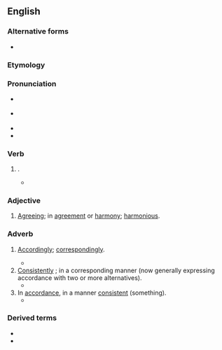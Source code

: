 ==English==

===Alternative forms===
* {{l|en|accourding}} {{qualifier|obsolete}}

===Etymology===
{{suffix|accord|ing|lang=en}}

===Pronunciation===
* {{a|RP}} {{IPA|/əˈkɔːdɪŋ/|lang=en}}
* {{a|US}} {{IPA|/ə.ˈkɔɹd.ɪŋ/|lang=en}}
* {{audio|en-us-according.ogg|Audio (US)|lang=en}}
* {{hyphenation|ac|cord|ing|lang=en}}

===Verb===
{{head|en|present participle}}

# {{present participle of|accord|lang=en|nocat=1}}.
#* {{quote-book|lang=en|author={{w|Alfred Tennyson}}|chapter=Prologue|title=In Memoriam A.H.H.|year=1849|section=stanza 7-8|passage=That mind and soul, '''according''' well, / May make one music as before}}

===Adjective===
{{en-adj}}

# [[agreeing|Agreeing]]; in [[agreement]] or [[harmony]]; [[harmonious]].
#: {{ux|en|This '''according''' voice of national wisdom.}}

===Adverb===
{{en-adv}}

# {{lb|en|obsolete}} [[accordingly|Accordingly]]; [[correspondingly]]. {{defdate|16th-17th c.}}
#* {{quote-book|lang=en|year=1604|author={{w|William Shakespeare}}|title=Measure for Measure|section=V.i|passage=That apprehends no further than this world, / And squarest thy life '''according'''.}}
# [[consistently|Consistently]] {{m|en|as}}; in a corresponding manner (now generally expressing accordance with two or more alternatives). {{defdate|from 16th c.}}
#* {{quote-book|lang=en|year=1946|author={{w|Bertrand Russell}}|title=History of Western Philosophy|section=I.20|passage=Ethical theories may be divided into two classes, '''according''' as they regard virtue as an end or a means.}}
# In [[accordance]], in a manner [[consistent]] {{m|en|to}} (something). {{defdate|from 16th c.}}
#* {{quote-book|lang=en|year=1897|author=Henry James|title=What Maisie Knew|passage=there was only a frightening silence, unenlivened even by the invidious enquiries of former years, which culminated, '''according''' to its stern nature, in a still more frightening old woman, a figure awaiting her on the very doorstep.}}

===Derived terms===
* {{l|en|according to}}
* {{l|en|according as}}